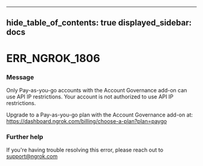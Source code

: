 

---
hide_table_of_contents: true
displayed_sidebar: docs
---


# ERR_NGROK_1806

### Message
Only Pay-as-you-go accounts with the Account Governance add-on can use API IP restrictions.
Your account is not authorized to use API IP restrictions.  

Upgrade to a Pay-as-you-go plan with the Account Governance add-on at: https://dashboard.ngrok.com/billing/choose-a-plan?plan=paygo

<ErrorDetails />



### Further help
If you're having trouble resolving this error, please reach out to [support@ngrok.com](mailto:support@ngrok.com?subject=Help%20with%20ERR_NGROK_1806)

